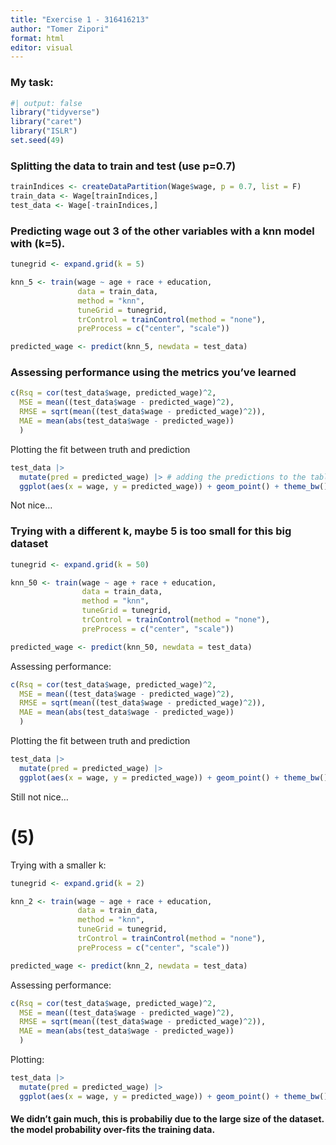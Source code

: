 ```yaml
---
title: "Exercise 1 - 316416213"
author: "Tomer Zipori"
format: html
editor: visual
---
```


### My task:

```r
#| output: false
library("tidyverse")
library("caret")
library("ISLR")
set.seed(49)
```

### Splitting the data to train and test (use p=0.7)

```r
trainIndices <- createDataPartition(Wage$wage, p = 0.7, list = F)
train_data <- Wage[trainIndices,]
test_data <- Wage[-trainIndices,]
```

### Predicting wage out 3 of the other variables with a knn model with (k=5).

```r
tunegrid <- expand.grid(k = 5)

knn_5 <- train(wage ~ age + race + education,
               data = train_data,
               method = "knn",
               tuneGrid = tunegrid,
               trControl = trainControl(method = "none"),
               preProcess = c("center", "scale"))

predicted_wage <- predict(knn_5, newdata = test_data)
```

### Assessing performance using the metrics you've learned

```r
c(Rsq = cor(test_data$wage, predicted_wage)^2,
  MSE = mean((test_data$wage - predicted_wage)^2),
  RMSE = sqrt(mean((test_data$wage - predicted_wage)^2)),
  MAE = mean(abs(test_data$wage - predicted_wage))
  )
```

Plotting the fit between truth and prediction

```r
test_data |>
  mutate(pred = predicted_wage) |> # adding the predictions to the table
  ggplot(aes(x = wage, y = predicted_wage)) + geom_point() + theme_bw() # plotting
```

Not nice...

### Trying with a different k, maybe 5 is too small for this big dataset

```r
tunegrid <- expand.grid(k = 50)

knn_50 <- train(wage ~ age + race + education,
                data = train_data,
                method = "knn",
                tuneGrid = tunegrid,
                trControl = trainControl(method = "none"),
                preProcess = c("center", "scale"))

predicted_wage <- predict(knn_50, newdata = test_data)

```

Assessing performance:

```r
c(Rsq = cor(test_data$wage, predicted_wage)^2,
  MSE = mean((test_data$wage - predicted_wage)^2),
  RMSE = sqrt(mean((test_data$wage - predicted_wage)^2)),
  MAE = mean(abs(test_data$wage - predicted_wage))
  )
```

Plotting the fit between truth and prediction

```r
test_data |>
  mutate(pred = predicted_wage) |>
  ggplot(aes(x = wage, y = predicted_wage)) + geom_point() + theme_bw()
```

Still not nice...

# (5)

Trying with a smaller k:

```r
tunegrid <- expand.grid(k = 2)

knn_2 <- train(wage ~ age + race + education,
               data = train_data,
               method = "knn",
               tuneGrid = tunegrid,
               trControl = trainControl(method = "none"),
               preProcess = c("center", "scale"))

predicted_wage <- predict(knn_2, newdata = test_data)
```

Assessing performance:

```r
c(Rsq = cor(test_data$wage, predicted_wage)^2,
  MSE = mean((test_data$wage - predicted_wage)^2),
  RMSE = sqrt(mean((test_data$wage - predicted_wage)^2)),
  MAE = mean(abs(test_data$wage - predicted_wage))
  )
```

Plotting:

```r
test_data |>
  mutate(pred = predicted_wage) |>
  ggplot(aes(x = wage, y = predicted_wage)) + geom_point() + theme_bw()
```

#### We didn't gain much, this is probabiliy due to the large size of the dataset. the model probability over-fits the training data.
